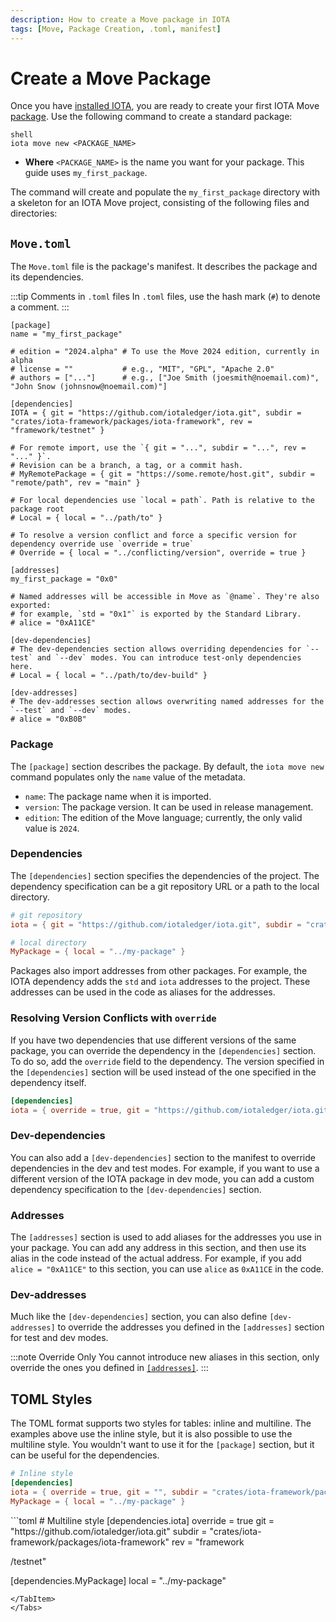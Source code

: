 ```yaml
---
description: How to create a Move package in IOTA
tags: [Move, Package Creation, .toml, manifest]
---
```


# Create a Move Package

Once you have [installed IOTA](iota-install.mdx), you are ready to create your first IOTA Move [package](../iota-101/iota-move-concepts/packages/packages.mdx). Use the following command to create a standard package:

```
shell
iota move new <PACKAGE_NAME>
```

* **Where** `<PACKAGE_NAME>` is the name you want for your package. This guide uses `my_first_package`.

The command will create and populate the `my_first_package` directory with a skeleton for an IOTA Move project, consisting of the following files and directories:

## `Move.toml`

The `Move.toml` file is the package's manifest. It describes the package and its dependencies.

:::tip Comments in `.toml` files
In `.toml` files, use the hash mark (`#`) to denote a comment.
:::

```move title="my_first_package/Move.toml"
[package]
name = "my_first_package"

# edition = "2024.alpha" # To use the Move 2024 edition, currently in alpha
# license = ""           # e.g., "MIT", "GPL", "Apache 2.0"
# authors = ["..."]      # e.g., ["Joe Smith (joesmith@noemail.com)", "John Snow (johnsnow@noemail.com)"]

[dependencies]
IOTA = { git = "https://github.com/iotaledger/iota.git", subdir = "crates/iota-framework/packages/iota-framework", rev = "framework/testnet" }

# For remote import, use the `{ git = "...", subdir = "...", rev = "..." }`.
# Revision can be a branch, a tag, or a commit hash.
# MyRemotePackage = { git = "https://some.remote/host.git", subdir = "remote/path", rev = "main" }

# For local dependencies use `local = path`. Path is relative to the package root
# Local = { local = "../path/to" }

# To resolve a version conflict and force a specific version for dependency override use `override = true`
# Override = { local = "../conflicting/version", override = true }

[addresses]
my_first_package = "0x0"

# Named addresses will be accessible in Move as `@name`. They're also exported:
# for example, `std = "0x1"` is exported by the Standard Library.
# alice = "0xA11CE"

[dev-dependencies]
# The dev-dependencies section allows overriding dependencies for `--test` and `--dev` modes. You can introduce test-only dependencies here.
# Local = { local = "../path/to/dev-build" }

[dev-addresses]
# The dev-addresses section allows overwriting named addresses for the `--test` and `--dev` modes.
# alice = "0xB0B"
```

### Package

The `[package]` section describes the package. By default, the `iota move new` command populates only the `name` value of the metadata.

- `name`: The package name when it is imported.
- `version`: The package version. It can be used in release management.
- `edition`: The edition of the Move language; currently, the only valid value is `2024`.

### Dependencies

The `[dependencies]` section specifies the dependencies of the project. The dependency specification can be a git repository URL or a path to the local directory.

```toml
# git repository
iota = { git = "https://github.com/iotaledger/iota.git", subdir = "crates/iota-framework/packages/iota-framework", rev = "framework/testnet" }

# local directory
MyPackage = { local = "../my-package" }
```

Packages also import addresses from other packages. For example, the IOTA dependency adds the `std` and `iota` addresses to the project. These addresses can be used in the code as aliases for the addresses.

### Resolving Version Conflicts with `override`

If you have two dependencies that use different versions of the same package, you can override the dependency in the `[dependencies]` section. To do so, add the `override` field to the dependency. The version specified in the `[dependencies]` section will be used instead of the one specified in the dependency itself.

```toml
[dependencies]
iota = { override = true, git = "https://github.com/iotaledger/iota.git", subdir = "crates/iota-framework/packages/iota-framework", rev = "framework/testnet" }
```

### Dev-dependencies

You can also add a `[dev-dependencies]` section to the manifest to override dependencies in the dev and test modes. For example, if you want to use a different version of the IOTA package in dev mode, you can add a custom dependency specification to the `[dev-dependencies]` section.

### Addresses

The `[addresses]` section is used to add aliases for the addresses you use in your package. You can add any address in this section, and then use its alias in the code instead of the actual address. For example, if you add `alice = "0xA11CE"` to this section, you can use `alice` as `0xA11CE` in the code.

### Dev-addresses

Much like the `[dev-dependencies]` section, you can also define `[dev-addresses]` to override the addresses you defined in the `[addresses]` section for test and dev modes.

:::note Override Only
You cannot introduce new aliases in this section, only override the ones you defined in [`[addresses]`](#addresses).
:::

## TOML Styles

The TOML format supports two styles for tables: inline and multiline. The examples above use the inline style, but it is also possible to use the multiline style. You wouldn't want to use it for the `[package]` section, but it can be useful for the dependencies.

<Tabs groupId="toml-style">
<TabItem label="Inline" value="inline">

```toml
# Inline style
[dependencies]
iota = { override = true, git = "", subdir = "crates/iota-framework/packages/iota-framework", rev = "framework/testnet" }
MyPackage = { local = "../my-package" }
```

</TabItem>
<TabItem label="Multiline" value="multiline">
```toml
# Multiline style
[dependencies.iota]
override = true
git = "https://github.com/iotaledger/iota.git"
subdir = "crates/iota-framework/packages/iota-framework"
rev = "framework

/testnet"

[dependencies.MyPackage]
local = "../my-package"
```
</TabItem>
</Tabs>
